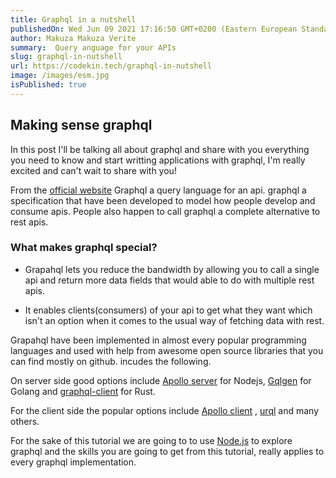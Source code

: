 ```yaml
---
title: Graphql in a nutshell
publishedOn: Wed Jun 09 2021 17:16:50 GMT+0200 (Eastern European Standard Time) 
author: Makuza Makuza Verite
summary:  Query anguage for your APIs
slug: graphql-in-nutshell 
url: https://codekin.tech/graphql-in-nutshell
image: /images/esm.jpg
isPublished: true
---
```


## Making sense graphql

In this post I'll be talking all about graphql and share with you everything you need to know and start writting applications with graphql, I'm really excited and can't wait to share with you!



From the [official website](https://graphql.org/) Graphql a query language for an api. graphql a specification that have been developed to model how people develop and consume apis. People also happen to call graphql  a complete alternative to rest apis.

### What makes graphql special?

- Grapahql lets you reduce the bandwidth by allowing you to call a single api  and return more data fields that would able to do with multiple rest apis.

- It enables clients(consumers) of your api to get what they want which  isn't an option when it comes to the usual way of fetching data with rest.
 
Grapahql have been implemented in almost every popular programming languages and used with help from  awesome open source libraries that you can find mostly on github. incudes the following.


On server side good options include [Apollo server](https://github.com/apollographql/apollo-server) for Nodejs, [Gqlgen](https://github.com/99designs/gqlgen) for Golang and [graphql-client](https://github.com/graphql-rust/graphql-client) for Rust.


For the client side the popular options include [Apollo client](https://github.com/apollographql/apollo-client) , [urql](https://github.com/FormidableLabs/urql) and many others.

For the sake of this tutorial we are going to to use [Node.js](https://nodejs.org/en/) to explore graphql and the skills you are going to get from this tutorial, really applies to every graphql implementation.
